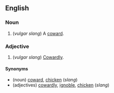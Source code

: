 ==English==

===Noun===
{{en-noun}}

# (''vulgar slang'') A [[coward]].

===Adjective===

# (''vulgar slang'') [[Cowardly]].

====Synonyms====
*(noun) [[coward]], [[chicken]] (''slang'')
*(adjectives) [[cowardly]], [[ignoble]], [[chicken]] (''slang'')